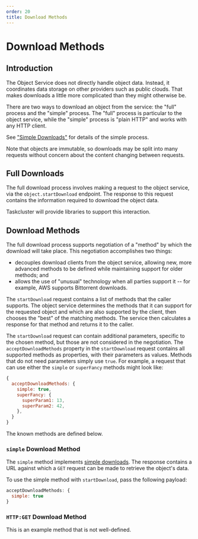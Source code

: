```yaml
---
order: 20
title: Download Methods
---
```

# Download Methods

## Introduction

The Object Service does not directly handle object data.  Instead, it
coordinates data storage on other providers such as public clouds. That makes
downloads a little more complicated than they might otherwise be.

There are two ways to download an object from the service: the "full" process
and the "simple" process.  The "full" process is particular to the object
service, while the "simple" process is "plain HTTP" and works with any HTTP
client.

See ["Simple Downloads"](/simple-downloads) for details of the simple process.

Note that objects are immutable, so downloads may be split into many requests without concern about the content changing between requests.

## Full Downloads

The full download process involves making a request to the object service, via the `object.startDownload` endpoint.
The response to this request contains the information required to download the object data.

Taskcluster will provide libraries to support this interaction.

## Download Methods

The full download process supports negotiation of a "method" by which the download will take place.
This negotiation accomplishes two things:
 * decouples download clients from the object service, allowing new, more advanced methods to be defined while maintaining support for older methods; and
 * allows the use of "unusual" technology when all parties support it -- for example, AWS supports Bittorrent downloads.

The `startDownload` request contains a list of methods that the caller supports.
The object service determines the methods that it can support for the requested object and which are also supported by the client, then chooses the "best" of the matching methods.
The service then calculates a response for that method and returns it to the caller.

The `startDownload` request can contain additional parameters, specific to the chosen method, but those are not considered in the negotiation.
The `acceptDownloadMethods` property in the `startDownload` request contains all supported methods as properties, with their parameters as values.
Methods that do not need parameters simply use `true`.
For example, a request that can use either the `simple` or `superFancy` methods might look like:

```javascript
{
  acceptDownloadMethods: {
    simple: true,
    superFancy: {
      superParam1: 13,
      superParam2: 42,
    },
  }
}
```

The known methods are defined below.

### `simple` Download Method

The `simple` method implements [simple downloads](/simple-downloads).
The response contains a URL against which a `GET` request can be made to retrieve the object's data.

To use the simple method with `startDownload`, pass the following payload:

```javascript
acceptDownloadMethods: {
  simple: true
}
```

### `HTTP:GET` Download Method

This is an example method that is not well-defined.
